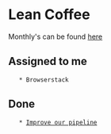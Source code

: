 = Lean Coffee =
Monthly's can be found [[https://livesport.atlassian.net/wiki/spaces/VEL/pages/1106871445/Lean+Coffee+Monthly|here]]

== Assigned to me ==
    * Browserstack

== Done ==
    * [[Improve our pipeline]]
